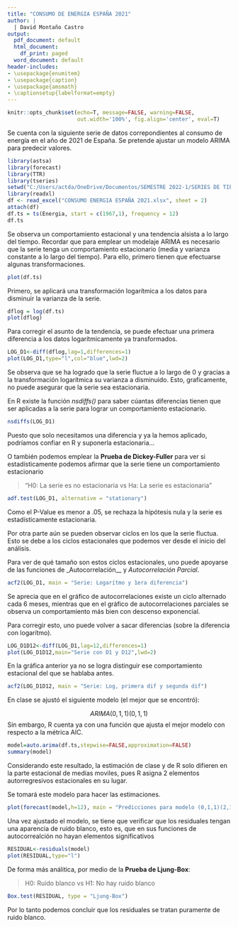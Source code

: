 ---
title: "CONSUMO DE ENERGIA ESPAÑA 2021"
author: |
  | David Montaño Castro
output:
  pdf_document: default
  html_document:
    df_print: paged
  word_document: default
header-includes:
- \usepackage{enumitem}
- \usepackage{caption}
- \usepackage{amsmath}
- \captionsetup{labelformat=empty}
---

```{r setup,echo=F}
knitr::opts_chunk$set(echo=T, message=FALSE, warning=FALSE, 
                      out.width='100%', fig.align='center', eval=T)
```

Se cuenta con la siguiente serie de datos correpondientes al consumo de energía en el año de 2021 de España. Se pretende ajustar un modelo ARIMA para predecir valores.

```{r echo=F}
library(astsa)
library(forecast)
library(TTR)
library(tseries)
setwd("C:/Users/actda/OneDrive/Documentos/SEMESTRE 2022-1/SERIES DE TIEMPO/Series de Tiempo")
library(readxl)
df <- read_excel("CONSUMO ENERGIA ESPAÑA 2021.xlsx", sheet = 2)
attach(df)
df.ts = ts(Energia, start = c(1967,1), frequency = 12)
df.ts

```

Se observa un comportamiento estacional y una tendencia alsista a lo largo del tiempo. Recordar que para emplear un modelaje ARIMA es necesario que la serie tenga un comportamiento estacionario (media y varianza constante a lo largo del tiempo). Para ello, primero tienen que efectuarse algunas transformaciones. 

```{r echo = F, out.width="50%"}
plot(df.ts)
```
Primero, se aplicará una transformación logarítmica a los datos para disminuir la varianza de la serie. 

```{r echo = F, out.width="50%"}
dflog = log(df.ts)
plot(dflog)

```

Para corregir el asunto de la tendencia, se puede efectuar una primera diferencia a los datos logarítmicamente ya transformados. 

```{r echo = F, out.width="50%"}
LOG_D1<-diff(dflog,lag=1,differences=1)
plot(LOG_D1,type="l",col="blue",lwd=2)
```
Se observa que se ha logrado que la serie fluctue a lo largo de 0 y gracias a la transformación logarítmica su varianza a disminuido. Esto, graficamente, no puede asegurar que la serie sea estacionaria. 

En R existe la función _nsdiffs()_ para saber cúantas diferencias tienen que ser aplicadas a la serie para lograr un comportamiento estacionario. 

```{r}
nsdiffs(LOG_D1)
```
Puesto que solo necesitamos una diferencia y ya la hemos aplicado, podríamos confiar en R y suponerla estacionaria...

O también podemos emplear la __Prueba de Dickey-Fuller__ para ver si estadísticamente podemos afirmar que la serie tiene un comportamiento estacionario

> "H0: La serie es no estacionaria vs Ha: La serie es estacionaria"

```{r}
adf.test(LOG_D1, alternative = "stationary")
```

Como el P-Value es menor a .05, se rechaza la hipótesis nula y la serie es estadísticamente estacionaria.

Por otra parte aún se pueden observar ciclos en los que la serie fluctua. Esto se debe a los ciclos estacionales que podemos ver desde el inicio del análisis.

Para ver de qué tamaño son estos ciclos estacionales, uno puede apoyarse de las funciones de _Autocorrelación__ y _Autocorrelación Parcial_.

```{r echo = F, out.width="50%", comment=NA}
acf2(LOG_D1, main = "Serie: Logarítmo y 1era diferencia")
```

Se aprecia que en el gráfico de autocorrelaciones existe un ciclo alternado cada 6 meses, mientras que en el gráfico de autocorrelaciones parciales se observa un comportamiento más bien con descenso exponencial.

Para corregir esto, uno puede volver a sacar diferencias (sobre la diferencia con logarítmo).

```{r echo = F, out.width="50%"}
LOG_D1D12<-diff(LOG_D1,lag=12,differences=1)
plot(LOG_D1D12,main="Serie con D1 y D12",lwd=2)

```
En la gráfica anterior ya no se logra distinguir ese comportamiento estacional del que se hablaba antes. 

```{r, out.width="50%", comment=NA}
acf2(LOG_D1D12, main = "Serie: Log, primera dif y segunda dif")
```

En clase se ajustó el siguiente modelo (el mejor que se encontró):

$$ARIMA (0,1,1)(0,1,1)$$
Sin embargo, R cuenta ya con una función que ajusta el mejor modelo con respecto a la métrica AIC.

```{r}
model=auto.arima(df.ts,stepwise=FALSE,approximation=FALSE) 
summary(model)
```

Considerando este resultado, la estimación de clase y de R solo difieren en la parte estacional de medias moviles, pues R asigna 2 elementos autorregresivos estacionales en su lugar.

Se tomará este modelo para hacer las estimaciones.

```{r echo = F, out.width="50%"}
plot(forecast(model,h=12), main = "Predicciones para modelo (0,1,1)(2,1,0)")
```

Una vez ajustado el modelo, se tiene que verificar que los residuales tengan una aparencia de ruido blanco, esto es, que en sus funciones de autocorrealción no hayan elementos significativos

```{r echo = F, out.width="50%"}
RESIDUAL<-residuals(model)
plot(RESIDUAL,type="l")

```

De forma más análitica, por medio de la __Prueba de Ljung-Box__:

> H0: Ruido blanco vs H1: No hay ruido blanco

```{r}
Box.test(RESIDUAL, type = "Ljung-Box")
```

Por lo tanto podemos concluir que los residuales se tratan puramente de ruido blanco.

